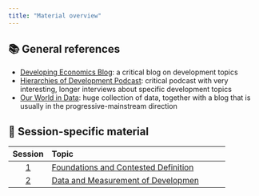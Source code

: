 ```yaml
---
title: "Material overview"
---
```


## 📚 General references

- [Developing Economics Blog](https://developingeconomics.org/): a critical blog on development topics
- [Hierarchies of Development Podcast](https://www.eadi.org/news/podcast-hierarchies-of-development): critical podcast with very interesting, longer interviews about specific development topics
- [Our World in Data](https://ourworldindata.org/): huge collection of data, together with a blog that is usually in the progressive-mainstream direction

## 🔖 Session-specific material




|   Session    | Topic                                                         |
|:------------:|:--------------------------------------------------------------|
|   [1](#s1)   | [ Foundations and Contested Definition](/content/material/session_01.qmd)        |
|   [2](#s2)   | [ Data and Measurement of Developmen](/content/material/session_02.qmd)        |


